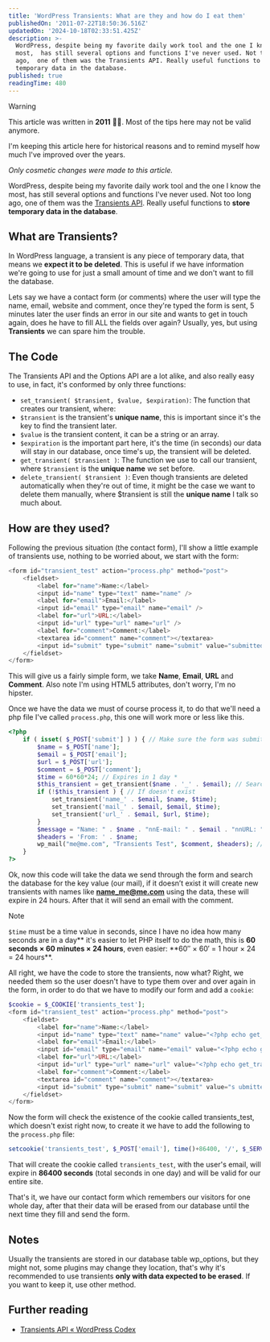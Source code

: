 ```yaml
---
title: 'WordPress Transients: What are they and how do I eat them'
publishedOn: '2011-07-22T18:50:36.516Z'
updatedOn: '2024-10-18T02:33:51.425Z'
description: >-
  WordPress, despite being my favorite daily work tool and the one I know the
  most,  has still several options and functions I've never used. Not too long
  ago,  one of them was the Transients API. Really useful functions to store
  temporary data in the database.
published: true
readingTime: 480
---
```

> [!WARNING]
> This article was written in **2011** 👴🏼. Most of the tips here may not be valid anymore.
>
> I'm keeping this article here for historical reasons and to remind myself how much I've improved
> over the years.
>
> _Only cosmetic changes were made to this article._

WordPress, despite being my favorite daily work tool and the one I know the most,
has still several options and functions I've never used. Not too long ago,
one of them was the [Transients API](https://marioaguiar.net/web/20120430100255/http://codex.wordpress.org/Transients_API).
Really useful functions to **store temporary data in the database**.

## What are Transients?

In WordPress language, a transient is any piece of temporary data, that means we
**expect it to be deleted**. This is useful if we have information we're going to use
for just a small amount of time and we don't want to fill the database.

Lets say we have a contact form (or comments) where the user will type the name,
email, website and comment, once they're typed the form is sent, 5 minutes later
the user finds an error in our site and wants to get in touch again, does he have
to fill ALL the fields over again? Usually, yes, but using **Transients** we can spare
him the trouble.

## The Code

The Transients API and the Options API are a lot alike, and also really easy to use,
in fact, it's conformed by only three functions:

- `set_transient( $transient, $value, $expiration)`: The function that creates
  our transient, where:
- `$transient` is the transient's **unique name**, this is important since it's
  the key to find the transient later.
- `$value` is the transient content, it can be a string or an array.
- `$expiration` is the important part here, it's the time (in seconds) our data
  will stay in our database, once time's up, the transient will be deleted.
- `get_transient( $transient )`: The function we use to call our transient, where
  `$transient` is the **unique name** we set before.
- `delete_transient( $transient )`: Even though transients are deleted automatically
  when they're out of time, it might be the case we want to delete them manually,
  where $transient is still the **unique name** I talk so much about.

## How are they used?

Following the previous situation (the contact form), I'll show a little example
of transients use, nothing to be worried about, we start with the form:

```php
<form id="transient_test" action="process.php" method="post">
    <fieldset>
        <label for="name">Name:</label>
        <input id="name" type="text" name="name" />
        <label for="email">Email:</label>
        <input id="email" type="email" name="email" />
        <label for="url">URL:</label>
        <input id="url" type="url" name="url" />
        <label for="comment">Comment:</label>
        <textarea id="comment" name="comment"></textarea>
        <input id="submit" type="submit" name="submit" value="submitted" />
    </fieldset>
</form>
```

This will give us a fairly simple form, we take **Name**, **Email**, **URL** and **Comment**.
Also note I'm using HTML5 attributes, don't worry, I'm no hipster.

Once we have the data we must of course process it, to do that we'll need a php
file I've called `process.php`, this one will work more or less like this.

```php
<?php 
    if ( isset( $_POST['submit'] ) ) { // Make sure the form was submitted
        $name = $_POST['name'];
        $email = $_POST['email'];
        $url = $_POST['url'];
        $comment = $_POST['comment'];
        $time = 60*60*24; // Expires in 1 day *
        $this_transient = get_transient($name . '_' . $email); // Search some transient
        if (!$this_transient ) { // If doesn't exist
            set_transient('name_' . $email, $name, $time);
            set_transient('mail_' . $email, $email, $time);
            set_transient('url_' . $email, $url, $time);
        }
        $message = "Name: " . $name . "nnE-mail: " . $email . "nnURL: " . $url;
        $headers = 'From: ' . $name;
        wp_mail("me@me.com", "Transients Test", $comment, $headers); // Send a mail
    }
?>
```

Ok, now this code will take the data we send through the form and search the
database for the key value (our mail), if it doesn’t exist it will create new
transients with names like **name_me@me.com** using the data, these will expire in
24 hours. After that it will send an email with the comment.

> [!NOTE] 
> `$time` must be a time value in seconds, since I have no idea how many seconds
> are in a day** it's easier to let PHP itself to do the math, this is **60 seconds
> × 60 minutes × 24 hours**, even easier: **60″ × 60′ = 1 hour × 24 = 24 hours\*\*.

All right, we have the code to store the transients, now what? Right, we needed
them so the user doesn't have to type them over and over again in the form, in
order to do that we have to modify our form and add a `cookie`:

```php
$cookie = $_COOKIE['transients_test'];
<form id="transient_test" action="process.php" method="post">
    <fieldset>
        <label for="name">Name:</label>
        <input id="name" type="text" name="name" value="<?php echo get_transient('name_'.$cookie); ?>" />
        <label for="email">Email:</label>
        <input id="email" type="email" name="email" value="<?php echo get_transient('name_'.$cookie); ?>" />
        <label for="url">URL:</label>
        <input id="url" type="url" name="url" value="<?php echo get_transient('name_'.$cookie); ?>" />
        <label for="comment">Comment:</label>
        <textarea id="comment" name="comment"></textarea>
        <input id="submit" type="submit" name="submit" value="s ubmitted" />
    </fieldset>
</form>
```

Now the form will check the existence of the cookie called transients_test, which
doesn't exist right now, to create it we have to add the following to the `process.php` file:

```php
setcookie('transients_test', $_POST['email'], time()+86400, '/', $_SERVER['HTTP_HOST'], 0, 0 );
```

That will create the cookie called `transients_test`, with the user's email, will
expire in **86400 seconds** (total seconds in one day) and will be valid for our
entire site.

That's it, we have our contact form which remembers our visitors for one whole day,
after that their data will be erased from our database until the next time they
fill and send the form.

## Notes

Usually the transients are stored in our database table wp_options, but they might
not, some plugins may change they location, that's why it's recommended to use
transients **only with data expected to be erased**. If you want to keep it, use other method.

## Further reading

- [Transients API « WordPress Codex](https://marioaguiar.net/web/20120430100255/http://codex.wordpress.org/Transients_API)

